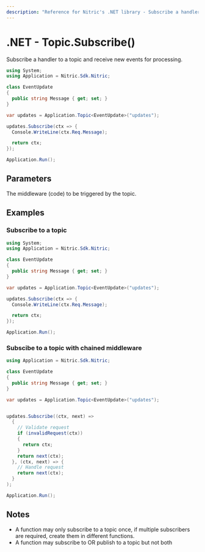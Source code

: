 ```yaml
---
description: "Reference for Nitric's .NET library - Subscribe a handler to a topic and receive new events for processing."
---
```


# .NET - Topic.Subscribe()

Subscribe a handler to a topic and receive new events for processing.

```csharp
using System;
using Application = Nitric.Sdk.Nitric;

class EventUpdate
{
  public string Message { get; set; }
}

var updates = Application.Topic<EventUpdate>("updates");

updates.Subscribe(ctx => {
  Console.WriteLine(ctx.Req.Message);

  return ctx;
});

Application.Run();
```

## Parameters

<Properties>
  <Property
    name="middleware"
    required
    type="Func<MessageContext, MessageContext> or Middleware<MessageContext>[]"
  >
    The middleware (code) to be triggered by the topic.
  </Property>
</Properties>

## Examples

### Subscribe to a topic

```csharp
using System;
using Application = Nitric.Sdk.Nitric;

class EventUpdate
{
  public string Message { get; set; }
}

var updates = Application.Topic<EventUpdate>("updates");

updates.Subscribe(ctx => {
  Console.WriteLine(ctx.Req.Message);

  return ctx;
});

Application.Run();
```

### Subscibe to a topic with chained middleware

```csharp
using Application = Nitric.Sdk.Nitric;

class EventUpdate
{
  public string Message { get; set; }
}

var updates = Application.Topic<EventUpdate>("updates");


updates.Subscribe((ctx, next) =>
  {
    // Validate request
    if (invalidRequest(ctx))
    {
      return ctx;
    }
    return next(ctx);
  }, (ctx, next) => {
    // Handle request
    return next(ctx);
  }
);

Application.Run();
```

## Notes

- A function may only subscribe to a topic once, if multiple subscribers are required, create them in different functions.
- A function may subscribe to OR publish to a topic but not both

